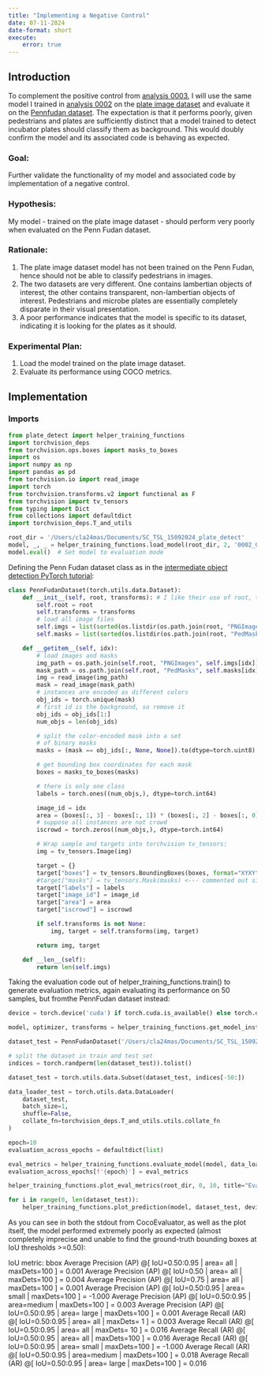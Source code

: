 ```yaml
---
title: "Implementing a Negative Control"
date: 07-11-2024
date-format: short
execute:
    error: true
---
```

## Introduction
To complement the positive control from [analysis 0003](0003_positive_control.md), I will use the same model I trained in [analysis 0002](0002_functional_Faster_R-CNN.md) on the [plate image dataset](../raw/positives/) and evaluate it on the [Pennfudan dataset](../raw/pos_control/). The expectation is that it performs poorly, given pedestrians and plates are sufficiently distinct that a model trained to detect incubator plates should classify them as background. This would doubly confirm the model and its associated code is behaving as expected.

### Goal: 

Further validate the functionality of my model and associated code by implementation of a negative control.

### Hypothesis: 

My model - trained on the plate image dataset - should perform very poorly when evaluated on the Penn Fudan dataset.

### Rationale:

1. The plate image dataset model has not been trained on the Penn Fudan, hence should not be able to classify pedestrians in images.
2. The two datasets are very different. One contains lambertian objects of interest, the other contains transparent, non-lambertian objects of interest. Pedestrians and microbe plates are essentially completely disparate in their visual presentation.
3. A poor performance indicates that the model is specific to its dataset, indicating it is looking for the plates as it should.

### Experimental Plan: 

1. Load the model trained on the plate image dataset.
2. Evaluate its performance using COCO metrics.

## Implementation

### Imports
```python
from plate_detect import helper_training_functions
import torchvision_deps
from torchvision.ops.boxes import masks_to_boxes
import os
import numpy as np
import pandas as pd
from torchvision.io import read_image
import torch
from torchvision.transforms.v2 import functional as F
from torchvision import tv_tensors
from typing import Dict
from collections import defaultdict
import torchvision_deps.T_and_utils
```

```python
root_dir = '/Users/cla24mas/Documents/SC_TSL_15092024_plate_detect'
model, _, _ = helper_training_functions.load_model(root_dir, 2, '0002_02_15_epochs_fix/checkpoint_epoch_9')
model.eval()  # Set model to evaluation mode
```

Defining the Penn Fudan dataset class as in the [intermediate object detection PyTorch tutorial](https://pytorch.org/tutorials/intermediate/torchvision_tutorial.html):
```python
class PennFudanDataset(torch.utils.data.Dataset):
    def __init__(self, root, transforms): # I like their use of root, this was something I should have done!
        self.root = root
        self.transforms = transforms
        # load all image files
        self.imgs = list(sorted(os.listdir(os.path.join(root, "PNGImages")))) # also, note here they sort the otherwise arbitrary os.listdir return - this was a huge flaw I overlooked in my code!
        self.masks = list(sorted(os.listdir(os.path.join(root, "PedMasks"))))

    def __getitem__(self, idx):
        # load images and masks
        img_path = os.path.join(self.root, "PNGImages", self.imgs[idx])
        mask_path = os.path.join(self.root, "PedMasks", self.masks[idx])
        img = read_image(img_path)
        mask = read_image(mask_path)
        # instances are encoded as different colors
        obj_ids = torch.unique(mask)
        # first id is the background, so remove it
        obj_ids = obj_ids[1:]
        num_objs = len(obj_ids)

        # split the color-encoded mask into a set
        # of binary masks
        masks = (mask == obj_ids[:, None, None]).to(dtype=torch.uint8)

        # get bounding box coordinates for each mask
        boxes = masks_to_boxes(masks)

        # there is only one class
        labels = torch.ones((num_objs,), dtype=torch.int64)

        image_id = idx
        area = (boxes[:, 3] - boxes[:, 1]) * (boxes[:, 2] - boxes[:, 0])
        # suppose all instances are not crowd
        iscrowd = torch.zeros((num_objs,), dtype=torch.int64)

        # Wrap sample and targets into torchvision tv_tensors:
        img = tv_tensors.Image(img)

        target = {}
        target["boxes"] = tv_tensors.BoundingBoxes(boxes, format="XYXY", canvas_size=F.get_size(img))
        #target["masks"] = tv_tensors.Mask(masks) <--- commented out since my model doen't care about masks
        target["labels"] = labels
        target["image_id"] = image_id
        target["area"] = area
        target["iscrowd"] = iscrowd

        if self.transforms is not None:
            img, target = self.transforms(img, target)

        return img, target

    def __len__(self):
        return len(self.imgs)
```

Taking the evaluation code out of helper_training_functions.train() to generate evaluation metrics, again evaluating its performance on 50 samples, but fromthe PennFudan dataset instead:
```python
device = torch.device('cuda') if torch.cuda.is_available() else torch.device('cpu')

model, optimizer, transforms = helper_training_functions.get_model_instance_object_detection(2)

dataset_test = PennFudanDataset('/Users/cla24mas/Documents/SC_TSL_15092024_plate_detect/raw/pos_control/PennFudanPed', transforms)

# split the dataset in train and test set
indices = torch.randperm(len(dataset_test)).tolist()

dataset_test = torch.utils.data.Subset(dataset_test, indices[-50:])

data_loader_test = torch.utils.data.DataLoader(
    dataset_test,
    batch_size=1,
    shuffle=False,
    collate_fn=torchvision_deps.T_and_utils.utils.collate_fn
)

epoch=10
evaluation_across_epochs = defaultdict(list)

eval_metrics = helper_training_functions.evaluate_model(model, data_loader_test, device)
evaluation_across_epochs[f'{epoch}'] = eval_metrics

helper_training_functions.plot_eval_metrics(root_dir, 0, 10, title="Evaluation Metrics at Epoch 10", **{k: v for k, v in evaluation_across_epochs.items()}) # remember models are 0-indexed, so checkpoint_epoch_9 corresponds to the 10th epoch of training

for i in range(0, len(dataset_test)):
    helper_training_functions.plot_prediction(model, dataset_test, device, i, root_dir, 'checkpoint_epoch_9')
```

As you can see in both the stdout from CocoEvaluator, as well as the plot itself, the model performed extremely poorly as expected (almost completely imprecise and unable to find the ground-truth bounding boxes at IoU thresholds >=0.50):

IoU metric: bbox
 Average Precision  (AP) @[ IoU=0.50:0.95 | area=   all | maxDets=100 ] = 0.001
 Average Precision  (AP) @[ IoU=0.50      | area=   all | maxDets=100 ] = 0.004
 Average Precision  (AP) @[ IoU=0.75      | area=   all | maxDets=100 ] = 0.001
 Average Precision  (AP) @[ IoU=0.50:0.95 | area= small | maxDets=100 ] = -1.000
 Average Precision  (AP) @[ IoU=0.50:0.95 | area=medium | maxDets=100 ] = 0.003
 Average Precision  (AP) @[ IoU=0.50:0.95 | area= large | maxDets=100 ] = 0.001
 Average Recall     (AR) @[ IoU=0.50:0.95 | area=   all | maxDets=  1 ] = 0.003
 Average Recall     (AR) @[ IoU=0.50:0.95 | area=   all | maxDets= 10 ] = 0.016
 Average Recall     (AR) @[ IoU=0.50:0.95 | area=   all | maxDets=100 ] = 0.016
 Average Recall     (AR) @[ IoU=0.50:0.95 | area= small | maxDets=100 ] = -1.000
 Average Recall     (AR) @[ IoU=0.50:0.95 | area=medium | maxDets=100 ] = 0.018
 Average Recall     (AR) @[ IoU=0.50:0.95 | area= large | maxDets=100 ] = 0.016
